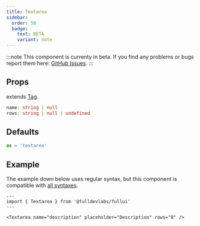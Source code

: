 ```yaml
---
title: Textarea
sidebar: 
  order: 50
  badge:
    text: BETA
    variant: note
---
```


:::note
This component is currenty in beta.
If you find any problems or bugs report them here: [GitHub Issues](https://github.com/fulldevlabs/fullui/issues).
:::

## Props
extends [Tag](/components/tag).
```ts
name: string | null
rows: string | null | undefined
```

## Defaults
```ts
as = 'textarea'
```

## Example
The example down below uses regular syntax, but this component is compatible with [all syntaxes](/guides/components#syntax).

```astro live
---
import { Textarea } from '@fulldevlabs/fullui'
---

<Textarea name="description" placeholder="Description" rows="8" />
```